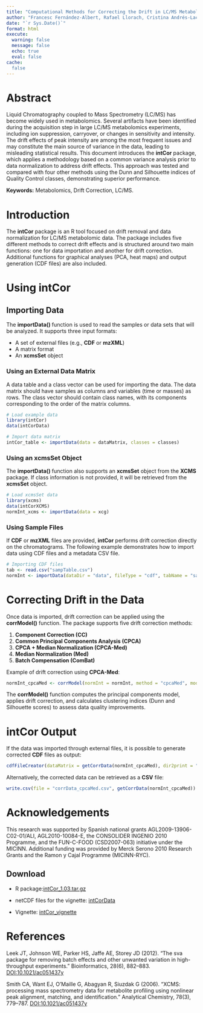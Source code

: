 ```yaml
---
title: "Computational Methods for Correcting the Drift in LC/MS Metabolomic Data in R: intCor Package"
author: "Francesc Fernández-Albert, Rafael Llorach, Cristina Andrés-Lacueva, Alexandre Perera"
date: "`r Sys.Date()`"
format: html
execute: 
  warning: false
  message: false
  echo: true
  eval: false
cache:
  false
---
```


# Abstract

Liquid Chromatography coupled to Mass Spectrometry (LC/MS) has become widely used in metabolomics. Several artifacts have been identified during the acquisition step in large LC/MS metabolomics experiments, including ion suppression, carryover, or changes in sensitivity and intensity. The drift effects of peak intensity are among the most frequent issues and may constitute the main source of variance in the data, leading to misleading statistical results. This document introduces the **intCor** package, which applies a methodology based on a common variance analysis prior to data normalization to address drift effects. This approach was tested and compared with four other methods using the Dunn and Silhouette indices of Quality Control classes, demonstrating superior performance.

**Keywords:** Metabolomics, Drift Correction, LC/MS.

# Introduction

The **intCor** package is an R tool focused on drift removal and data normalization for LC/MS metabolomic data. The package includes five different methods to correct drift effects and is structured around two main functions: one for data importation and another for drift correction. Additional functions for graphical analyses (PCA, heat maps) and output generation (CDF files) are also included.

# Using intCor

## Importing Data

The **importData()** function is used to read the samples or data sets that will be analyzed. It supports three input formats:

-   A set of external files (e.g., **CDF** or **mzXML**)
-   A matrix format
-   An **xcmsSet** object

### Using an External Data Matrix

A data table and a class vector can be used for importing the data. The data matrix should have samples as columns and variables (time or masses) as rows. The class vector should contain class names, with its components corresponding to the order of the matrix columns.

```r
# Load example data
library(intCor)
data(intCorData)

# Import data matrix
intCor_table <- importData(data = dataMatrix, classes = classes)
```

### Using an xcmsSet Object

The **importData()** function also supports an **xcmsSet** object from the **XCMS** package. If class information is not provided, it will be retrieved from the **xcmsSet** object.

```r
# Load xcmsSet data
library(xcms)
data(intCorXCMS)
normInt_xcms <- importData(data = xcg)
```

### Using Sample Files

If **CDF** or **mzXML** files are provided, **intCor** performs drift correction directly on the chromatograms. The following example demonstrates how to import data using CDF files and a metadata CSV file.

```r
# Importing CDF files
tab <- read.csv("sampTable.csv")
normInt <- importData(dataDir = "data", fileType = "cdf", tabName = "sampTable.csv")
```

# Correcting Drift in the Data

Once data is imported, drift correction can be applied using the **corrModel()** function. The package supports five drift correction methods:

1.  **Component Correction (CC)**
2.  **Common Principal Components Analysis (CPCA)**
3.  **CPCA + Median Normalization (CPCA-Med)**
4.  **Median Normalization (Med)**
5.  **Batch Compensation (ComBat)**

Example of drift correction using **CPCA-Med**:

```r
normInt_cpcaMed <- corrModel(normInt = normInt, method = "cpcaMed", modClasses = c("Water", "QC", "Reference"), nComps = 1)
```

The **corrModel()** function computes the principal components model, applies drift correction, and calculates clustering indices (Dunn and Silhouette scores) to assess data quality improvements.

# intCor Output

If the data was imported through external files, it is possible to generate corrected **CDF** files as output:

```r
cdfFileCreator(dataMatrix = getCorrData(normInt_cpcaMed), dir2print = "correctedCDFs", dataDir = "data", fileType = "cdf")
```

Alternatively, the corrected data can be retrieved as a **CSV** file:

```r
write.csv(file = "corrData_cpcaMed.csv", getCorrData(normInt_cpcaMed))
```

# Acknowledgements

This research was supported by Spanish national grants AGL2009-13906-C02-01/ALI, AGL2010-10084-E, the CONSOLIDER INGENIO 2010 Programme, and the FUN-C-FOOD (CSD2007-063) initiative under the MICINN. Additional funding was provided by Merck Serono 2010 Research Grants and the Ramon y Cajal Programme (MICINN-RYC).

## Download

-   R package:[intCor_1.03.tar.gz](downloads/intCor_1.03.tar.gz)

-   netCDF files for the vignette: [intCorData](downloads//intCorrData.zip)

-   Vignette: [intCor_vignette](downloads/intCor_vignette.pdf)

# References

Leek JT, Johnson WE, Parker HS, Jaffe AE, Storey JD (2012). "The sva package for removing batch effects and other unwanted variation in high-throughput experiments." Bioinformatics, 28(6), 882–883. [DOI:10.1021/ac051437y](http://dx.doi.org/10.1021/ac051437y)

Smith CA, Want EJ, O’Maille G, Abagyan R, Siuzdak G (2006). "XCMS: processing mass spectrometry data for metabolite profiling using nonlinear peak alignment, matching, and identification." Analytical Chemistry, 78(3), 779–787. [DOI:10.1021/ac051437y](http://pubs3.acs.org/acs/journals/doilookup?in_doi=10.1021/ac051437y)
